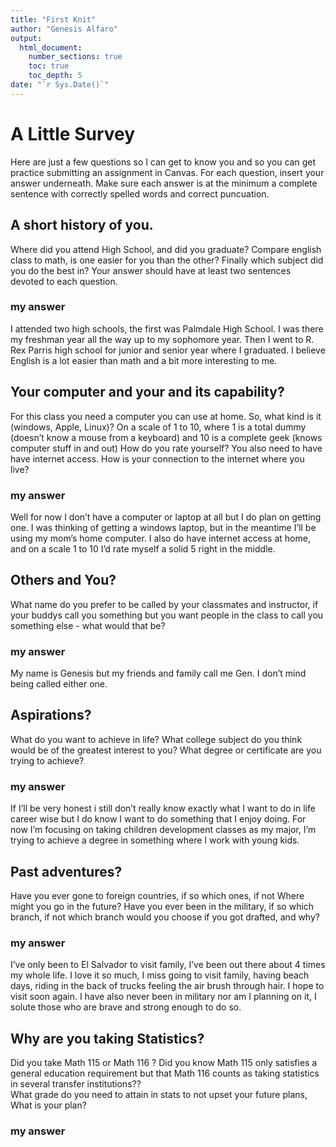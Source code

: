 ```yaml
---
title: "First Knit"
author: "Genesis Alfaro"
output: 
  html_document:
    number_sections: true
    toc: true
    toc_depth: 5
date: "`r Sys.Date()`"   
---
```


# A Little Survey

Here are just a few questions so I can get to know you and so you can get practice submitting an assignment in Canvas.  For each question, insert your answer underneath. Make sure each answer is at the minimum a complete sentence with correctly spelled words and correct puncuation. 

## A short history of you.  
Where did you attend High School, and did you graduate? Compare english class to math, is one easier for you than the other? Finally which subject did you do the best in? Your answer should have at least two sentences devoted to each question.  
  
### my answer      
I attended two high schools, the first was Palmdale High School. I was there my freshman year all the way up to my sophomore year. Then I went to R. Rex Parris high school for junior and senior year where I graduated. I believe English is a lot easier than math and a bit more interesting to me.
   

     


## Your computer and your and its capability?  
 For this class  you need a computer you can use at home.  So, what kind is it (windows, Apple, Linux)?  On a scale of 1 to 10, where 1 is a total dummy (doesn't know a mouse from a keyboard) and 10 is a complete geek (knows computer stuff in and out) How do you rate yourself?  You also need to have have internet access. How is your connection to the internet where you live?

### my answer   
Well for now I don't have a computer or laptop at all but I do plan on getting one. I was thinking of getting a windows laptop, but in the meantime I'll be using my mom's home computer. I also do have internet access at home, and on a scale 1 to 10 I'd rate myself a solid 5 right in the middle.
  
   

## Others and You?   
What name do you prefer to be called by your classmates and instructor, if your buddys call you something but you want people in the class to call you something else - what would that be? 

### my answer     
My name is Genesis but my friends and family call me Gen. I don't mind being called either one.  
   
 




## Aspirations?   
What do you want to achieve in life?  What college subject do you think would be of the greatest interest to you? What degree or certificate are you trying to achieve?

### my answer     
If I'll be very honest i still don't really know exactly what I want to do in life career wise but I do know I want to do something that I enjoy doing. For now I'm focusing on taking children development classes as my major, I'm trying to achieve a degree in something where I work with young kids.   
   
 




## Past adventures?  
Have you ever gone to foreign countries, if so which ones, if not Where might you go in the future?  Have you ever been in the military, if so which branch, if not which branch would you choose if you got drafted, and why?

### my answer     
I've only been to El Salvador to visit family, I've been out there about 4 times my whole life. I love it so much, I miss going to visit family, having beach days, riding in the back of trucks feeling the air brush through hair. I hope to visit soon again. I have also never been in military nor am I planning on it, I solute those who are brave and strong enough to do so.  
   
  




## Why are you taking Statistics?  
Did you take Math 115 or Math 116 ?  Did you know Math 115 only satisfies a general education requirement but that Math 116 counts as taking statistics in several transfer institutions??  
What grade do you need to attain in stats to not upset your future plans, What is your plan?  
 

### my answer     
  
   
 






  




